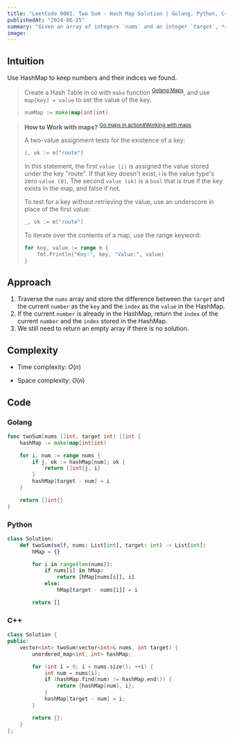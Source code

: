 ```yaml
---
title: "LeetCode 0001. Two Sum - Hash Map Solution | Golang, Python, C++"
publishedAt: "2024-06-25"
summary: "Given an array of integers `nums` and an integer `target`, *return indices of the two numbers such that they add up to `target`*."
image:
---
```


<LeetCodeLink url="https://leetcode.com/problems/two-sum/" title="1. Two Sum" />

## Intuition

Use HashMap to keep numbers and their indices we found.

> Create a Hash Table in `GO` with `make` function <sup>[Golang Maps](https://www.geeksforgeeks.org/golang-maps/)</sup>, and use `map[key] = value` to set the value of the key.
>
> ```go
> numMap := make(map[int]int)
> ```

> **How to Work with maps?** <sup>[Go maps in action#Working with maps](https://go.dev/blog/maps)</sup>
>
> A two-value assignment tests for the existence of a key:
>
> ```go
> i, ok := m["route"]
> ```
>
> In this statement, the first `value (i)` is assigned the value stored under the key "route". If that key doesn't exist, i is the value type's zero `value (0)`. The second `value (ok)` is a `bool` that is true if the key exists in the map, and false if not.
>
> To test for a key without retrieving the value, use an underscore in place of the first value:
>
> ```go
> _, ok := m["route"]
> ```
>
> To iterate over the contents of a map, use the range keyword:
>
> ```go
> for key, value := range m {
>     fmt.Println("Key:", key, "Value:", value)
> }
> ```

## Approach

1. Traverse the `nums` array and store the difference between the `target` and the current `number` as the `key` and the `index` as the `value` in the HashMap.
2. If the current `number` is already in the HashMap, return the `index` of the current `number` and the `index` stored in the HashMap.
3. We still need to return an empty array if there is no solution.

## Complexity

- Time complexity: $O(n)$

- Space complexity: $O(n)$

## Code

### Golang

```go
func twoSum(nums []int, target int) []int {
    hashMap := make(map[int]int)

    for i, num := range nums {
        if j, ok := hashMap[num]; ok {
            return []int{j, i}
        }
        hashMap[target - num] = i
    }

    return []int{}
}
```

### Python

```python
class Solution:
    def twoSum(self, nums: List[int], target: int) -> List[int]:
        hMap = {}

        for i in range(len(nums)):
            if nums[i] in hMap:
                return [hMap[nums[i]], i]
            else:
                hMap[target - nums[i]] = i

        return []
```

### C++

```cpp
class Solution {
public:
    vector<int> twoSum(vector<int>& nums, int target) {
        unordered_map<int, int> hashMap;

        for (int i = 0; i < nums.size(); ++i) {
            int num = nums[i];
            if (hashMap.find(num) != hashMap.end()) {
                return {hashMap[num], i};
            }
            hashMap[target - num] = i;
        }

        return {};
    }
};
```
